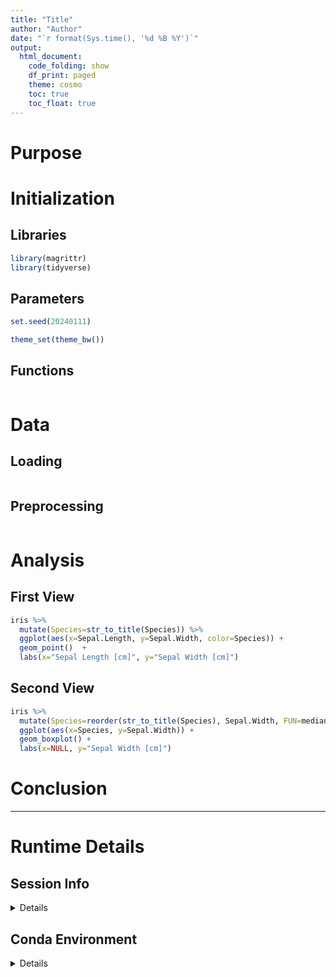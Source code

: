 ```yaml
---
title: "Title"
author: "Author"
date: "`r format(Sys.time(), '%d %B %Y')`"
output: 
  html_document: 
    code_folding: show
    df_print: paged
    theme: cosmo
    toc: true
    toc_float: true
---
```


# Purpose

<!--
Explain why this document exists. 
What are you trying to figure out?
What are your expectations prior to the analysis?
-->

# Initialization

## Libraries
```r
library(magrittr)
library(tidyverse)
```

## Parameters
```r
set.seed(20240111)

theme_set(theme_bw())
```

## Functions

```r

```

# Data
## Loading
```r

```

## Preprocessing
```r

```

# Analysis

## First View

```r
iris %>%
  mutate(Species=str_to_title(Species)) %>%
  ggplot(aes(x=Sepal.Length, y=Sepal.Width, color=Species)) +
  geom_point()  +
  labs(x="Sepal Length [cm]", y="Sepal Width [cm]")
```

## Second View

```r
iris %>%
  mutate(Species=reorder(str_to_title(Species), Sepal.Width, FUN=median)) %>%
  ggplot(aes(x=Species, y=Sepal.Width)) +
  geom_boxplot() +
  labs(x=NULL, y="Sepal Width [cm]")
```

# Conclusion

<!--
What was found?
Clearly state conclusions.
Was there anything unexpected?
Are there unanswered questions?
What should be worked on next?
-->

---

# Runtime Details
## Session Info
<details>
```r
sessionInfo()
```
</details>

## Conda Environment
<details>
```bash
if ! command -v conda &> /dev/null
then
  echo "Conda not detected."
elif [ -z "${CONDA_PREFIX}" ]
then
  echo "No active Conda environment."
else
  echo "## Conda Environment YAML"
  PREFIX=$(dirname $(dirname $(which R)))
  conda env export -p $PREFIX
fi
```
</details>

